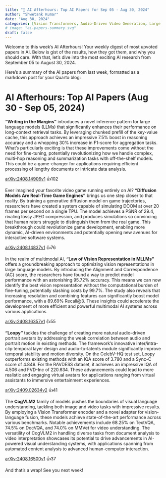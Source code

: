 ```yaml
---
title: "🌙 AI Afterhours: Top AI Papers for Sep 05 - Aug 30, 2024"
author: "Shwetank Kumar"
date: "Aug 30, 2024"
categories: [Vision Transformers, Audio-Driven Video Generation, Large Language Models, Generative Diffusion Models, Multimodal Large Language Models (MLLMs)]
# image: "ai-papers-summary.svg"
draft: false
---
```


Welcome to this week's AI Afterhours! Your weekly digest of most upvoted papers in AI. Below is gist of the results, how they got them, and why you should care. With that, let's dive into the most exciting AI research from September 05 to August 30, 2024.

Here's a summary of the AI papers from last week, formatted as a markdown post for your Quarto blog:

# AI Afterhours: Top AI Papers (Aug 30 - Sep 05, 2024)

**"Writing in the Margins"** introduces a novel inference pattern for large language models (LLMs) that significantly enhances their performance on long-context retrieval tasks. By leveraging chunked prefill of the key-value cache, this approach achieves an impressive 7.5% boost in reasoning accuracy and a whopping 30% increase in F1-score for aggregation tasks. What's particularly exciting is that these improvements come without the need for fine-tuning, potentially revolutionizing how we handle complex, multi-hop reasoning and summarization tasks with off-the-shelf models. This could be a game-changer for applications requiring efficient processing of lengthy documents or intricate data analysis.

[arXiv:2408.14906v1](https://arxiv.org/pdf/2408.14906v1) 👍102

Ever imagined your favorite video game running entirely on AI? **"Diffusion Models Are Real-Time Game Engines"** brings us one step closer to that reality. By training a generative diffusion model on game trajectories, researchers have created a system capable of simulating DOOM at over 20 frames per second on a single TPU. The model achieves a PSNR of 29.4, rivaling lossy JPEG compression, and produces simulations so convincing that human raters struggle to distinguish them from the real game. This breakthrough could revolutionize game development, enabling more dynamic, AI-driven environments and potentially opening new avenues for interactive software systems.

[arXiv:2408.14837v1](https://arxiv.org/pdf/2408.14837v1) 👍76

In the realm of multimodal AI, **"Law of Vision Representation in MLLMs"** offers a groundbreaking approach to optimizing vision representations in large language models. By introducing the Alignment and Correspondence (AC) score, the researchers have found a way to predict model performance with an astonishing 95.72% accuracy. This means we can now identify the best vision representation without the computational burden of fine-tuning, potentially slashing costs by 99.7%. The study also reveals that increasing resolution and combining features can significantly boost model performance, with a 89.69% Recall@3. These insights could accelerate the development of more efficient and powerful multimodal AI systems across various applications.

[arXiv:2408.16357v1](https://arxiv.org/pdf/2408.16357v1) 👍55

**"Loopy"** tackles the challenge of creating more natural audio-driven portrait avatars by addressing the weak correlation between audio and portrait motion in existing methods. The framework's innovative inter/intra-clip temporal layer design and audio-to-latents module significantly improve temporal stability and motion diversity. On the CelebV-HQ test set, Loopy outperforms existing methods with an IQA score of 3.780 and a Sync-C score of 4.849. For the RAVDESS dataset, it achieves an impressive IQA of 4.506 and FVD-Inc of 220.634. These advancements could lead to more realistic and engaging virtual avatars for applications ranging from virtual assistants to immersive entertainment experiences.

[arXiv:2409.02634v2](https://arxiv.org/pdf/2409.02634v2) 👍41

The **CogVLM2** family of models pushes the boundaries of visual language understanding, tackling both image and video tasks with impressive results. By employing a Vision Transformer encoder and a novel adapter for vision-language fusion, these models achieve state-of-the-art performance across various benchmarks. Notable achievements include 68.25% on TextVQA, 74.5% on DocVQA, and 74.0% on MMVet for video understanding. The versatility of CogVLM2 in handling diverse tasks from document analysis to video interpretation showcases its potential to drive advancements in AI-powered visual understanding systems, with applications spanning from automated content analysis to advanced human-computer interaction.

[arXiv:2408.16500v1](https://arxiv.org/pdf/2408.16500v1) 👍37

And that's a wrap! See you next week!